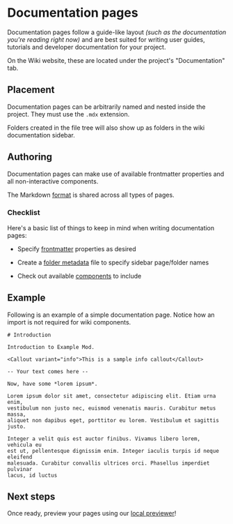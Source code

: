 
# Documentation pages

Documentation pages follow a guide-like layout *(such as the documentation you're reading right now)* and are best
suited for writing user guides, tutorials and developer documentation for your project.

On the Wiki website, these are located under the project's "Documentation" tab.

## Placement

Documentation pages can be arbitrarily named and nested inside the project. They must use the `.mdx` extension.

Folders created in the file tree will also show up as folders in the wiki documentation sidebar.

<FileTree>
    <FileTreeFolder name="<root>" defaultOpen>
        <FileTreeFolder name="...arbitrarily_nested_path" defaultOpen>
            <FileTreeFile name="arbitrary_name.mdx"/>
        </FileTreeFolder>
        <FileTreeFile name="example_block.mdx"/>
    </FileTreeFolder>
</FileTree>

## Authoring

Documentation pages can make use of available frontmatter properties and all non-interactive components.

The Markdown [format](../pages#format) is shared across all types of pages.

### Checklist

Here's a basic list of things to keep in mind when writing documentation pages:

- Specify [frontmatter](../pages#metadata) properties as desired

- Create a [folder metadata](../folder_meta) file to specify sidebar page/folder names

- Check out available [components](../../components/overview) to include

## Example

Following is an example of a simple documentation page. Notice how an import is not required for wiki components.

```mdx
# Introduction

Introduction to Example Mod.

<Callout variant="info">This is a sample info callout</Callout>

-- Your text comes here --

Now, have some *lorem ipsum*.

Lorem ipsum dolor sit amet, consectetur adipiscing elit. Etiam urna enim,
vestibulum non justo nec, euismod venenatis mauris. Curabitur metus massa,
aliquet non dapibus eget, porttitor eu lorem. Vestibulum et sagittis justo.

Integer a velit quis est auctor finibus. Vivamus libero lorem, vehicula eu
est ut, pellentesque dignissim enim. Integer iaculis turpis id neque eleifend
malesuada. Curabitur convallis ultrices orci. Phasellus imperdiet pulvinar
lacus, id luctus
```

## Next steps

Once ready, preview your pages using our [local previewer](../../tools/preview)!